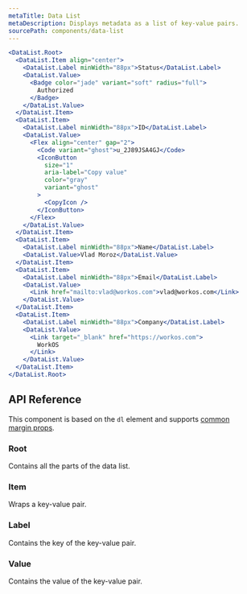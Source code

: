```yaml
---
metaTitle: Data List
metaDescription: Displays metadata as a list of key-value pairs.
sourcePath: components/data-list
---
```


```jsx live=true
<DataList.Root>
  <DataList.Item align="center">
    <DataList.Label minWidth="88px">Status</DataList.Label>
    <DataList.Value>
      <Badge color="jade" variant="soft" radius="full">
        Authorized
      </Badge>
    </DataList.Value>
  </DataList.Item>
  <DataList.Item>
    <DataList.Label minWidth="88px">ID</DataList.Label>
    <DataList.Value>
      <Flex align="center" gap="2">
        <Code variant="ghost">u_2J89JSA4GJ</Code>
        <IconButton
          size="1"
          aria-label="Copy value"
          color="gray"
          variant="ghost"
        >
          <CopyIcon />
        </IconButton>
      </Flex>
    </DataList.Value>
  </DataList.Item>
  <DataList.Item>
    <DataList.Label minWidth="88px">Name</DataList.Label>
    <DataList.Value>Vlad Moroz</DataList.Value>
  </DataList.Item>
  <DataList.Item>
    <DataList.Label minWidth="88px">Email</DataList.Label>
    <DataList.Value>
      <Link href="mailto:vlad@workos.com">vlad@workos.com</Link>
    </DataList.Value>
  </DataList.Item>
  <DataList.Item>
    <DataList.Label minWidth="88px">Company</DataList.Label>
    <DataList.Value>
      <Link target="_blank" href="https://workos.com">
        WorkOS
      </Link>
    </DataList.Value>
  </DataList.Item>
</DataList.Root>
```

## API Reference

This component is based on the `dl` element and supports [common margin props](/themes/docs/overview/layout#margin-props).

### Root

Contains all the parts of the data list.

<ThemesPropsTable defs="dataListRootPropDefs" />

### Item

Wraps a key-value pair.

<ThemesPropsTable defs="dataListItemPropDefs" />

### Label

Contains the key of the key-value pair.

<ThemesPropsTable defs="dataListLabelPropDefs" />

### Value

Contains the value of the key-value pair.
